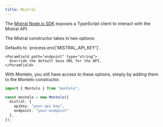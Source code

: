 ```yaml
---
title: Mistral
---
```


The [Mistral Node.js SDK](https://github.com/mistralai/client-js) exposes a TypeScript client to interact with the Mistral API.

The Mistral constructor takes in two options:

<ResponseField name="Mistral Constructor Options">
  <Expandable title="properties">
    <ParamField path="apiKey" type="string">
      Defaults to `process.env['MISTRAL_API_KEY']`.
    </ParamField>

    <ParamField path="endpoint" type="string">
      Override the default base URL for the API.
    </ParamField>
  </Expandable>
</ResponseField>

With Montelo, you still have access to these options, simply by adding them to the Montelo constructor.

```typescript
import { Montelo } from "montelo";

const montelo = new Montelo({
  mistral: {
    apiKey: "your-api-key",
    endpoint: "your-endpoint"
  },
});
```

